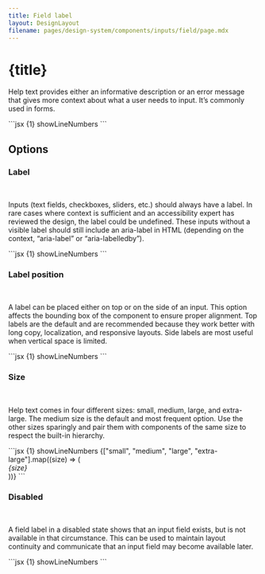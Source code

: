 ```yaml
---
title: Field label
layout: DesignLayout
filename: pages/design-system/components/inputs/field/page.mdx
---
```



# {title}

Help text provides either an informative description or an error message that gives more context about what a user needs to input. It’s commonly used in forms.


<MainView />


<CodeView>
  <CodeViewItem title="Sapa">
```jsx {1} showLineNumbers
<Field label="Email address">
    <InputEditor value="sample text" />
</Field>

<Field label="Account Type">
    <RadioGroup
        direction="vertical"
        value={10}
        options={[
            { value: 10, label: "Travel", checked: true },
            { value: 20, label: "Music" },
            { value: 30, label: "Shopping" },
        ]}
    />
</Field>
```
  </CodeViewItem>
</CodeView>

## Options 

### Label

<OptionsView />

&nbsp;

Inputs (text fields, checkboxes, sliders, etc.) should always have a
label. In rare cases where context is sufficient and an
accessibility expert has reviewed the design, the label could be
undefined. These inputs without a visible label should still include
an aria-label in HTML (depending on the context, “aria-label” or
“aria-labelledby”).



<CodeView>
  <CodeViewItem title="Sapa">
```jsx {1} showLineNumbers
<Field label="Email address">
    <InputEditor />
</Field>
```
  </CodeViewItem>
</CodeView>


### Label position

<LabelPositionView />


&nbsp;

A label can be placed either on top or on the side of an input. This
option affects the bounding box of the component to ensure proper
alignment. Top labels are the default and are recommended because
they work better with long copy, localization, and responsive
layouts. Side labels are most useful when vertical space is limited.


<CodeView>
  <CodeViewItem title="Sapa">
```jsx {1} showLineNumbers

<Field label="Email address">
    <InputEditor />
</Field>

<Field label="Email address" position="horizontal">
    <InputEditor />
</Field>
```
  </CodeViewItem>
</CodeView>

### Size

<SizeView />

&nbsp;

Help text comes in four different sizes: small, medium, large, and
extra-large. The medium size is the default and most frequent
option. Use the other sizes sparingly and pair them with components
of the same size to respect the built-in hierarchy.



<CodeView>
  <CodeViewItem title="Sapa">
```jsx {1} showLineNumbers
{["small", "medium", "large", "extra-large"].map((size) => (
    <div style={{ display: "flex" }}>
        <div style={{ flex: "none", width: 100 }}>
        <em>{size}</em>
        </div>
        <Field label={"Label"} size={size} required={true} />
    </div>
))}
```
  </CodeViewItem>
</CodeView>

### Disabled

<DisabledView />


&nbsp;

A field label in a disabled state shows that an input field exists,
but is not available in that circumstance. This can be used to
maintain layout continuity and communicate that an input field may
become available later.



<CodeView>
  <CodeViewItem title="Sapa">
```jsx {1} showLineNumbers
<Field label="Country" disabled>
    <InputEditor disabled />
</Field>
```
  </CodeViewItem>
</CodeView>
